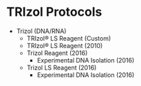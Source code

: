 # TRIzol Protocols {#trizol_protocols}

* Trizol (DNA/RNA)
    * TRIzol® LS Reagent (Custom)
    * TRIzol® LS Reagent (2010)
    * Trizol Reagent (2016)
        * Experimental DNA Isolation (2016)
    * Trizol LS Reagent (2016)
        * Experimental DNA Isolation (2016)
